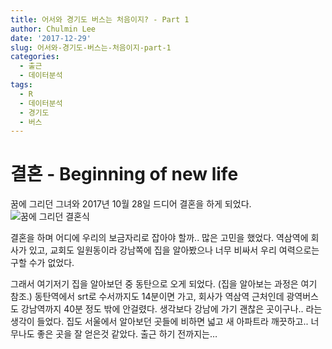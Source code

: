 ```yaml
---
title: 어서와 경기도 버스는 처음이지? - Part 1
author: Chulmin Lee
date: '2017-12-29'
slug: 어서와-경기도-버스는-처음이지-part-1
categories:
  - 출근
  - 데이터분석
tags:
  - R
  - 데이터분석
  - 경기도
  - 버스
---
```


# 결혼 - Beginning of new life

꿈에 그리던 그녀와 2017년 10월 28일 드디어 결혼을 하게 되었다.
![꿈에 그리던 결혼식](/img/marriage.jpg)

결혼을 하며 어디에 우리의 보금자리로 잡아야 할까.. 많은 고민을 했었다. 역삼역에 회사가 있고, 교회도 일원동이라 강남쪽에 집을 알아봤으나 너무 비싸서 우리 여력으로는 구할 수가 없었다. 

그래서 여기저기 집을 알아보던 중 동탄으로 오게 되었다. (집을 알아보는 과정은 여기 참조.) 동탄역에서 srt로 수서까지도 14분이면 가고, 회사가 역삼역 근처인데 광역버스도 강남역까지 40분 정도 밖에 안걸렸다. 생각보다 강남에 가기 괜찮은 곳이구나.. 라는 생각이 들었다. 집도 서울에서 알아보던 곳들에 비하면 넓고 새 아파트라 깨끗하고.. 너무나도 좋은 곳을 잘 얻은것 같았다. 출근 하기 전까지는…

